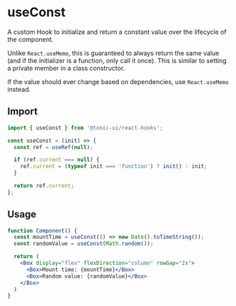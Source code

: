 # useConst

A custom Hook to initialize and return a constant value over the lifecycle of the component.

Unlike `React.useMemo`, this is guaranteed to always return the same value (and if the initializer is a function, only call it once). This is similar to setting a private member in a class constructor.

If the value should ever change based on dependencies, use `React.useMemo` instead.

## Import

```js
import { useConst } from '@tonic-ui/react-hooks';
```

```js
const useConst = (init) => {
  const ref = useRef(null);

  if (ref.current === null) {
    ref.current = (typeof init === 'function') ? init() : init;
  }

  return ref.current;
};
```

## Usage

```jsx
function Component() {
  const mountTime = useConst(() => new Date().toTimeString());
  const randomValue = useConst(Math.random());

  return (
    <Box display="flex" flexDirection="column" rowGap="2x">
      <Box>Mount time: {mountTime}</Box>
      <Box>Random value: {randomValue}</Box>
    </Box>
  )
}
```
